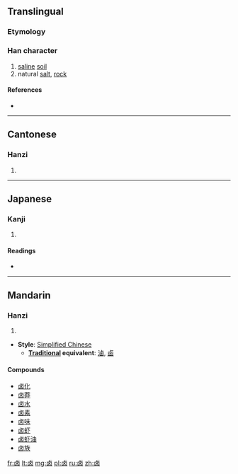 {{also|滷|鹵|齿}}
==Translingual==
{{Hani-forms|卤|[[鹵]] or [[滷]]}}

===Etymology===
{{Han simp|鹵}}

===Han character===
{{Han char|rn=25|rad=卜|as=05|sn=9|four=|canj=卜田大 (YWK)}}

# [[saline]] [[soil]]
# natural [[salt]], [[rock]]

====References====
* {{Han ref|kx=0158.100|dkj=02794|hdz=74609.020|uh=5364|ud=21348}}

----

==Cantonese==

===Hanzi===
{{yue-hanzi|jyut=|y=lou5}}

# {{defn|lang=yue|sort=卜05}}

----

==Japanese==

===Kanji===
{{ja-kanji|grade=|rs=卜05}}

# {{defn|lang=ja|sort=卜05}}

====Readings====
* {{ja-readings|on=[[せい]] (sei)|kun=}}

----

==Mandarin==

===Hanzi===
{{cmn-hanzi|pin=[[lǔ]] ([[lu3]])|wg=lu<sup>3</sup>}}

# {{defn|lang=cmn|sort=卜05}}

* '''Style''': [[Simplified Chinese]]
** '''[[Traditional Chinese|Traditional]] equivalent''': [[滷]], [[鹵]]

====Compounds====
* [[卤化]]
* [[卤莽]]
* [[卤水]]
* [[卤素]]
* [[卤味]]
* [[卤虾]]
* [[卤虾油]]
* [[卤族]]

[[fr:卤]]
[[lt:卤]]
[[mg:卤]]
[[pl:卤]]
[[ru:卤]]
[[zh:卤]]